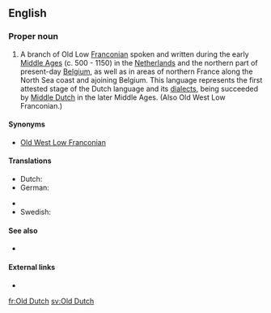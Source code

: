 ==English==
{{wikipedia}}

===Proper noun===
{{en-proper noun}}

# A branch of Old Low [[Franconian]] spoken and written during the early [[Middle Ages]] (c. 500 - 1150) in the [[Netherlands]] and the northern part of present-day [[Belgium]], as well as in areas of northern France along the North Sea coast and ajoining Belgium. This language represents the first attested stage of the Dutch language and its [[dialect]]s, being succeeded by [[Middle Dutch]] in the later Middle Ages. (Also Old West Low Franconian.)

====Synonyms====
* [[Old West Low Franconian]]

====Translations====
{{trans-top|language}}
* Dutch: {{t+|nl|Oudnederlands}}
* German: {{t-|de|Altniederländisch}}
{{trans-mid}}
* {{trreq|Old Dutch}}
* Swedish: {{t+|sv|fornnederländska|c}}
{{trans-bottom}}

====See also====
* {{langcat}}

====External links====
* {{ISO 639|3code=odt}}

[[fr:Old Dutch]]
[[sv:Old Dutch]]